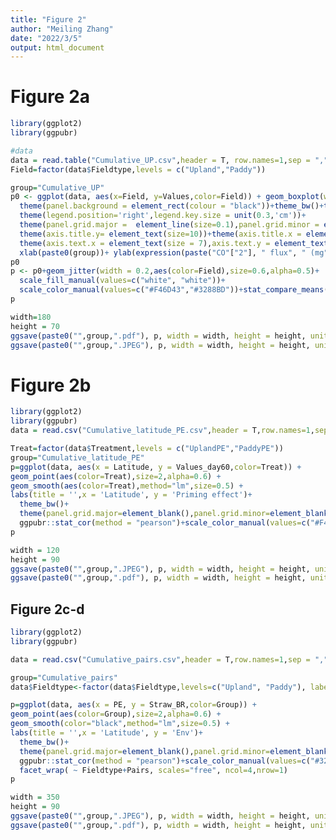 ---
title: "Figure 2"
author: "Meiling Zhang"
date: "2022/3/5"
output: html_document
---


# Figure 2a

```{r data, warning=FALSE}
library(ggplot2)
library(ggpubr)

#data
data = read.table("Cumulative_UP.csv",header = T, row.names=1,sep = ",")
Field=factor(data$Fieldtype,levels = c("Upland","Paddy"))

group="Cumulative_UP"
p0 <- ggplot(data, aes(x=Field, y=Values,color=Field)) + geom_boxplot(width=0.5,outlier.size = 0.2)+
  theme(panel.background = element_rect(colour = "black"))+theme_bw()+theme(legend.title=element_text(size=7),legend.text=element_text(size=7))+
  theme(legend.position='right',legend.key.size = unit(0.3,'cm'))+
  theme(panel.grid.major =  element_line(size=0.1),panel.grid.minor = element_line(size = 0.1))+
  theme(axis.title.y= element_text(size=10))+theme(axis.title.x = element_text(size = 10))+
  theme(axis.text.x = element_text(size = 7),axis.text.y = element_text(size = 7))+
  xlab(paste0(group))+ ylab(expression(paste("CO"["2"], " flux", " (mg"," C"," kg"^"-1","soil)"),color="black"))+facet_wrap( ~ Group, scales="free", ncol=4)+theme(panel.grid.major=element_blank(),panel.grid.minor=element_blank())
p0
p <- p0+geom_jitter(width = 0.2,aes(color=Field),size=0.6,alpha=0.5)+
  scale_fill_manual(values=c("white", "white"))+
  scale_color_manual(values=c("#F46D43","#3288BD"))+stat_compare_means(method="wilcox.test")
p

width=180
height = 70
ggsave(paste0("",group,".pdf"), p, width = width, height = height, units = "mm")
ggsave(paste0("",group,".JPEG"), p, width = width, height = height, units = "mm")
```

# Figure 2b

```{r, data}
library(ggplot2)
library(ggpubr)
data = read.csv("Cumulative_latitude_PE.csv",header = T,row.names=1,sep = ",")

Treat=factor(data$Treatment,levels = c("UplandPE","PaddyPE"))
group="Cumulative_latitude_PE"
p=ggplot(data, aes(x = Latitude, y = Values_day60,color=Treat)) +
geom_point(aes(color=Treat),size=2,alpha=0.6) +
geom_smooth(aes(color=Treat),method="lm",size=0.5) +
labs(title = '',x = 'Latitude', y = 'Priming effect')+
  theme_bw()+
  theme(panel.grid.major=element_blank(),panel.grid.minor=element_blank())+
  ggpubr::stat_cor(method = "pearson")+scale_color_manual(values=c("#F46D43","#3288BD"))
p

width = 120
height = 90
ggsave(paste0("",group,".JPEG"), p, width = width, height = height, units = "mm")
ggsave(paste0("",group,".pdf"), p, width = width, height = height, units = "mm")
```

## Figure 2c-d

```{r, data}
library(ggplot2)
library(ggpubr)

data = read.csv("Cumulative_pairs.csv",header = T,row.names=1,sep = ",")

group="Cumulative_pairs"
data$Fieldtype<-factor(data$Fieldtype,levels=c("Upland", "Paddy"), labels = c("Upland", "Paddy"))

p=ggplot(data, aes(x = PE, y = Straw_BR,color=Group)) +
geom_point(aes(color=Group),size=2,alpha=0.6) +
geom_smooth(color="black",method="lm",size=0.5) +
labs(title = '',x = 'Latitude', y = 'Env')+
  theme_bw()+
  theme(panel.grid.major=element_blank(),panel.grid.minor=element_blank())+
  ggpubr::stat_cor(method = "pearson")+scale_color_manual(values=c("#3288BD","#3288BD","#F46D43","#F46D43"))+
  facet_wrap( ~ Fieldtype+Pairs, scales="free", ncol=4,nrow=1)
p

width = 350
height = 90
ggsave(paste0("",group,".JPEG"), p, width = width, height = height, units = "mm")
ggsave(paste0("",group,".pdf"), p, width = width, height = height, units = "mm")
```








